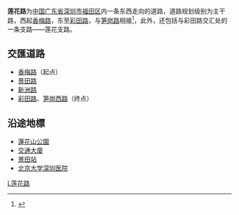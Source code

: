 {{Infobox China Road
|路牌类型=Shenzhen
|中文道路名称=莲花路
|道路英文名=Lianhua Rd
|图片=File:地铁2号线 Metro Line 2, under construction - panoramio.jpg
|图片说明=2010的莲花路
|道路方向=WE
|道路属性=主干路
|道路总长度=3.5
|车速限制= 
|行车线数量=
|所在地区={{CHN}}[[广东省|广东省]][[深圳市|深圳市]][[福田区|福田区]]
|起点=[[香梅路|香梅路]]
|终点=[[彩田路|彩田路]]
|道路命名日期=
|命名缘由=莲花山，莲花村
|道路旧名=
|道路动工日期=
|通车日期=
|路段主要建筑=[[北京大学深圳医院|北京大学深圳医院]]
}}
'''莲花路'''为[[中国|中国]][[广东省|广东省]][[深圳市|深圳市]][[福田区|福田区]]内一条东西走向的道路，道路规划级别为主干路，西起[[香梅路|香梅路]]，东至[[彩田路|彩田路]]，与[[笋岗西路|笋岗路]]相接<ref>{{cite web|title=《深圳市现状道路桥梁名称梳理规划》主干路命名方案一览表|url=http://www.szpl.gov.cn/main/csgh/zxgh/dlql/table03.html|author=深圳市交通运输委员会|language=zh-hans|deadurl=yes|archiveurl=https://web.archive.org/web/20111209040317/http://www.szpl.gov.cn/main/csgh/zxgh/dlql/table03.html|archivedate=2011-12-09}}</ref>，此外，还包括与彩田路交汇处的一条支路——莲花支路。

==交匯道路==
*[[香梅路|香梅路]]（起点）
*[[景田路|景田路]]
*[[新洲路|新洲路]]
*[[彩田路|彩田路]]、[[笋岗路|笋岗西路]]（终点）

==沿途地標==
*[[蓮花山公園|蓮花山公園]]
*[[交通大廈|交通大廈]]
*[[景田站|景田站]]
*[[北京大学深圳医院|北京大学深圳医院]]

{{深圳小作品}}
{{深圳市主要道路}}
[[Category:深圳道路|L莲花路]]